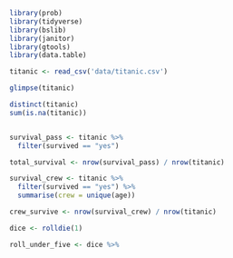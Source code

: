 ```r
library(prob)
library(tidyverse)
library(bslib)
library(janitor)
library(gtools)
library(data.table)
```

```r
titanic <- read_csv('data/titanic.csv')
```

```r
glimpse(titanic)
```
```r
distinct(titanic)
sum(is.na(titanic))

```
```r

```


```r
survival_pass <- titanic %>% 
  filter(survived == "yes")

total_survival <- nrow(survival_pass) / nrow(titanic)
```

```r
survival_crew <- titanic %>% 
  filter(survived == "yes") %>% 
  summarise(crew = unique(age))

crew_survive <- nrow(survival_crew) / nrow(titanic)

```

```r
dice <- rolldie(1) 

roll_under_five <- dice %>% 
```

